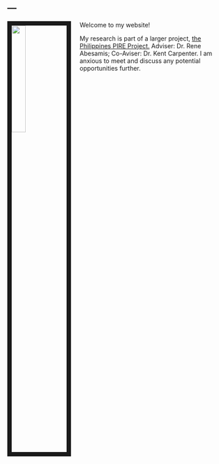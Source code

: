 ---
---

<link rel="stylesheet" href="styles.css" type="text/css">

<img src="images/omar.jpg" style="width:25%; border:10px solid; margin-right: 20px" align="left">

Welcome to my website!

My research is part of a larger project, <a href="https://sites.wp.odu.edu/PIRE/">the Philippines PIRE Project.</a> Adviser: Dr. Rene Abesamis; Co-Aviser: Dr. Kent Carpenter.
I am anxious to meet and discuss any potential opportunities further.
